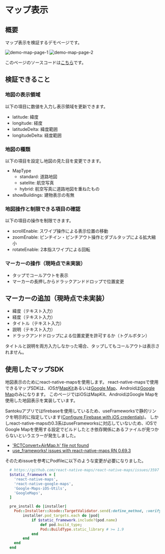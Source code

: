 # マップ表示

## 概要

マップ表示を検証するデモページです。

![demo-map-page-1](./demo-map-page-1.png) ![demo-map-page-2](./demo-map-page-2.png)

このページのソースコードは[こちら](https://github.com/{@inject:organization}/mobile-app-crib-notes/tree/master/example-app/SantokuApp/src/features/demo-map)です。

## 検証できること

### 地図の表示領域

以下の項目に数値を入力し表示領域を更新できます。

- latitude: 緯度
- longitude: 経度
- latitudeDelta: 緯度範囲
- longitudeDelta: 経度範囲

### 地図の種類

以下の項目を設定し地図の見た目を変更できます。

- MapType
  - standard: 道路地図
  - satelite: 航空写真
  - hybrid: 航空写真に道路地図を重ねたもの
- showBuildings: 建物表示の有無

### 地図操作と制限できる項目の確認

以下の項目の操作を制限できます。

- scrollEnable: スワイプ操作による表示位置の移動
- zoomEnable: ピンチイン・ピンチアウト操作とダブルタップによる拡大縮小
- rotateEnable: 2本指スワイプによる回転

### マーカーの操作（現時点で未実装）

- タップでコールアウトを表示
- マーカーの長押しからドラックアンドドロップで位置変更

## マーカーの追加（現時点で未実装）

- 緯度（テキスト入力）
- 経度（テキスト入力）
- タイトル（テキスト入力）
- 説明（テキスト入力）
- ドラックアンドドロップによる位置変更を許可するか（トグルボタン）

タイトルと説明を両方入力しなかった場合、タップしてもコールアウトは表示されません。

## 使用したマップSDK

地図表示のためにreact-native-mapsを使用します。
react-native-mapsで使用できるマップSDKは、iOSが[MapKit](https://developer.apple.com/documentation/mapkit/)あるいは[Google Map](https://developers.google.com/maps/documentation/ios-sdk?hl=ja)、Androidは[Google Map](https://developers.google.com/maps/documentation/android-sdk?hl=ja)のみになります。
このページではiOSはMapKit、AndroidはGoogle Mapを使用した地図表示を実装しています。

Santokuアプリではfirebaseを使用しているため、useFrameworksで静的リンクを明示的に指定しています([Configure Firebase with iOS credentials](https://rnfirebase.io/#altering-cocoapods-to-use-frameworks))。
しかしreact-native-mapsの0.3系はuseFrameworksに対応していないため、iOSでGoogle Mapを使用する設定でビルドしたとき依存関係にあるファイルが見つからないというエラーが発生しました。

- ['RCTConvert+AirMap.h' file not found](https://github.com/react-native-maps/react-native-maps/issues/3597)
- [use_frameworks! issues with react-native-maps RN 0.69.3](https://github.com/react-native-maps/react-native-maps/discussions/4389)

そのためissueを参考にPodfileに以下のような変更が必要になりました。

```Ruby
  # https://github.com/react-native-maps/react-native-maps/issues/3597
  $static_framework = [
    'react-native-maps',
    'react-native-google-maps',
    'Google-Maps-iOS-Utils',
    'GoogleMaps',
  ]

  pre_install do |installer|
    Pod::Installer::Xcode::TargetValidator.send(:define_method, :verify_no_static_framework_transitive_dependencies) {}
        installer.pod_targets.each do |pod|
            if $static_framework.include?(pod.name)
                def pod.build_type;
                Pod::BuildType.static_library # >= 1.9
            end
        end
    end
  end
```
